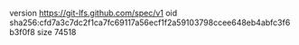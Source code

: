 version https://git-lfs.github.com/spec/v1
oid sha256:cfd7a3c7dc2f1ca7fc69117a56ecf1f2a59103798ccee648eb4abfc3f6b3f0f8
size 74518
